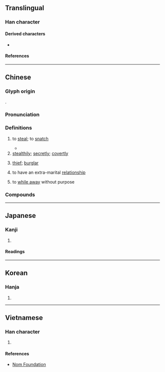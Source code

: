{{also|偸}}
{{character info/new}}
==Translingual==

===Han character===
{{Han char|rn=9|rad=人|as=09|sn=11|four=28221|canj=OOMN|ids=⿰亻俞}}

====Derived characters====
* {{l|mul|[[𦸄]]}}

====References====
{{Han ref|kx=0112.030|dj=0239.020|hdz=10193.020|uh=5077}}

----

==Chinese==
{{zh-forms|alt=偸}}

===Glyph origin===
{{Han etym}}
{{Han compound|人|alt1=亻|俞|ls=psc|c1=s|c2=p}}.

===Pronunciation===
{{zh-pron
|m=tōu
|c=tau1
|c-t=heu1
|h=pfs=thêu
|md=tău
|mn=qz:thio/xm,zz:tho͘/thau
|mn_note=thio/tho͘ - literary; thau - vernacular
|mn-t=tao1
|w=1theu
|mc=y
|oc=y
|cat=v,adv,n
}}

===Definitions===
{{zh-hanzi}}

# to [[steal]]; to [[snatch]]
#: {{zh-x|我們 的 錢 被 偷 了。|We had our money '''stolen'''.}}
#* {{zh-x|扒手 偷 了 她 的 皮 夾子 跑 了。|The pickpocket '''pinched''' her purse and ran away.}}
# [[stealthily]]; [[secretly]]; [[covertly]]
#: {{zh-x|偷看|to peek; to peep}}
#: {{zh-x|偷聽|to eavesdrop}}
# [[thief]]; [[burglar]]
#: {{zh-x|小偷|thief}}
# to have an extra-marital [[relationship]]
#: {{zh-x|偷情|adultery}}
#: {{zh-x|偷腥|to have an affair}}
#: {{zh-x|偷漢|to take a lover}}
# to [[while away]] without purpose
#: {{zh-x|偷懶|to be lazy}}
#: {{zh-x|偷生|to live without purpose}}

===Compounds===
{{zh-der|偷世竊名|偷人|偷偷|偷偷伴伴|偷偷抹抹|偷偷摸摸|偷偷的|偷兒|偷取|偷吃|偷合取容|偷合苟容|偷嘴|偷嚐禁果|偷墮|偷天換日|偷婆娘|偷安|偷寒送暖|偷工減料|偷巧|偷彈珠淚|偷情|偷懶|偷拍|偷換|偷斤減兩|偷春|偷春體|偷期|偷期暗會|偷東摸西|偷梁換柱|偷榮|偷活|偷渡|偷渡客|偷渡黃牛|偷漏|偷漢|偷漢子|偷營|偷營劫寨|偷狗戲雞|偷生|偷生苟活|偷盜|偷目竊望|偷眼|偷睛|偷稅|偷空|偷窺|偷竊|偷笑|偷聲|偷聽器|偷腥|偷薄|偷襲|偷覷|偷貓遞狗|偷跑|偷閒|偷雞|偷雞吊狗|偷雞摸狗|偷雞盜狗|偷食|偷饞抹嘴|偷香|偷香竊玉|塞耳偷鈴|小偷|巧偷豪奪|弄玉偷香|忍垢偷生|忍恥偷生|忍辱偷生|忙裡偷閒|掩耳偷鈴|掩鼻偷香|換日偷天|摸雞偷狗|東偷西摸|減工偷料|狗偷鼠竊|珠淚偷彈|直偷硬取|竊玉偷香|苟且偷安|苟且偷生|送暖偷寒|鑿壁偷光|靡衣偷食|韓壽偷香|鼠竊狗偷|神偷|偷睇|偷得浮生半日閒}}

{{zh-cat|Elementary}}

----

==Japanese==

===Kanji===
{{ja-kanji|grade=|rs=人09}}

# {{rfdef|ja|sort=人09}}

====Readings====
{{ja-readings
|on=ちゅう, とう
|kun=ぬす-む
}}{{attention|ja|Okurigana needs checking.}}

----

==Korean==

===Hanja===
{{ko-hanja|hangeul=투|rv=tu|mr=t'u}}

# {{rfdef|ko|sort=人09}}

----

==Vietnamese==

===Han character===
{{vi-hantu|[[thầu]], [[du]], [[thâu]]|rs=人09}}

# {{rfdef|vi|sort=人09}}

====References====
* [http://nomfoundation.org/common/nom_details.php?codepoint=5077 Nom Foundation]